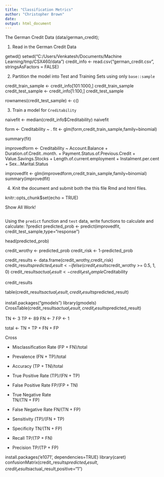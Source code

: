 ---
title: "Classification Metrics"
author: "Christopher Brown"
date: 
output: html_document
---

The German Credit Data (data/german_credit); 

1. Read in the German Credit Data

getwd()
setwd("C:/Users/Venkatesh/Documents/Machine Learning/tmp/CSX460/data")
credit_info <- read.csv("german_credit.csv", stringsAsFactors = FALSE)

2. Partition the model into Test and Training Sets using only `base::sample` 

credit_train_sample <- credit_info[101:1000,]
credit_train_sample
credit_test_sample <- credit_info[1:100,]
credit_test_sample

rownames(credit_test_sample) <- c()

3. Train a model for `Creditability` 

naivefit <- median(credit_info$Creditability)
naivefit


form <- Creditability ~ .
fit <- glm(form,credit_train_sample,family=binomial)

summary(fit)

improvedform <- Creditability ~ Account.Balance + Duration.of.Credit..month. + Payment.Status.of.Previous.Credit + Value.Savings.Stocks + Length.of.current.employment + Instalment.per.cent + Sex...Marital.Status

improvedfit <- glm(improvedform,credit_train_sample,family=binomial)
summary(improvedfit)


4. Knit the document and submit both the this file Rmd and html files.

knitr::opts_chunk$set(echo = TRUE)

Show All Work! 

```{r}


```


Using the `predict` function and `test` data, write functions to calculate and 
calculate: 
?predict
predicted_prob <- predict(improvedfit, credit_test_sample,type="response")


head(predicted_prob)

credit_wrothy <- predicted_prob
credit_risk <- 1-predicted_prob

credit_results <- data.frame(credit_wrothy,credit_risk)
credit_results$predicted_result <- ifelse(credit_results$credit_wrothy >= 0.5, 1, 0)
credit_results$actual_result <- credit_test_sample$Creditability

credit_results

table(credit_results$actual_result,credit_results$predicted_result)

install.packages("gmodels")
library(gmodels)
CrossTable(credit_results$actual_result,credit_results$predicted_result)

TN <- 3
TP <- 89
FN <- 7
FP <- 1

total <- TN + TP + FN + FP

Cross

* Misclassification Rate
(FP + FN)/total

* Prevalence 
(FN + TP)/total

* Accuracy
(TP + TN)/total

* True Positive Rate 
(TP)/(FN + TP)

* False Positive Rate
FP/(FP + TN) 

* True Negative Rate  
TN/(TN + FP)

* False Negative Rate 
FN/(TN + FP)

* Sensitivity
(TP)/(FN + TP)

* Specificity 
TN/(TN + FP)

* Recall 
TP/(TP + FN)


* Precision
TP/(TP + FP)

install.packages('e1071', dependencies=TRUE)
library(caret)
confusionMatrix(credit_results$predicted_result,credit_results$actual_result,positive="1")


```{r, echo=FALSE}


```
